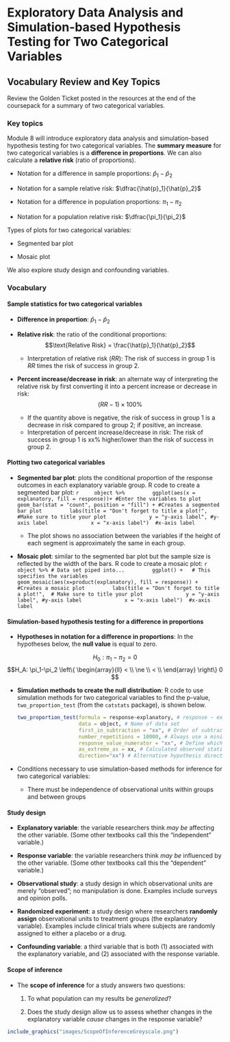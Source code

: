 # Exploratory Data Analysis and Simulation-based Hypothesis Testing for Two Categorical Variables

## Vocabulary Review and Key Topics

Review the Golden Ticket posted in the resources at the end of the coursepack for a summary of two categorical variables.

### Key topics

Module 8 will introduce exploratory data analysis and simulation-based hypothesis testing for two categorical variables. The **summary measure** for two categorical variables is a **difference in proportions**. We can also calculate a **relative risk** (ratio of proportions).

* Notation for a difference in sample proportions: $\hat{p}_1 - \hat{p}_2$

* Notation for a sample relative risk: $\dfrac{\hat{p}_1}{\hat{p}_2}$

* Notation for a difference in population proportions: $\pi_1 - \pi_2$

* Notation for a population relative risk: $\dfrac{\pi_1}{\pi_2}$

Types of plots for two categorical variables:

* Segmented bar plot

* Mosaic plot

We also explore study design and confounding variables.

### Vocabulary

#### Sample statistics for two categorical variables {-}

* **Difference in proportion**: $\hat{p}_1 - \hat{p}_2$
    
* **Relative risk**: the ratio of the conditional proportions:
$$\text{Relative Risk} = \frac{\hat{p}_1}{\hat{p}_2}$$
    
    * Interpretation of relative risk ($RR$):  The risk of success in group 1 is $RR$ times the risk of success in group 2.

* **Percent increase/decrease in risk**: an alternate way of interpreting the relative risk by first converting it into a percent increase or decrease in risk:
$$(RR-1) \times 100\%$$
    * If the quantity above is negative, the risk of success in group 1 is a decrease in risk compared to group 2; if positive, an increase.   
    * Interpretation of percent increase/decrease in risk: The risk of success in group 1 is xx\% higher/lower than the risk of success in group 2.

#### Plotting two categorical variables {-}

* **Segmented bar plot**: plots the conditional proportion of the response outcomes in each explanatory variable group. R code to create a segmented bar plot:
    ```r
    object %>%
        ggplot(aes(x = explanatory, fill = response))+ #Enter the variables to plot
        geom_bar(stat = "count", position = "fill") + #Creates a segmented bar plot
        labs(title = "Don't forget to title a plot!", #Make sure to title your plot
             y = "y-axis label", #y-axis label
             x = "x-axis label")  #x-axis label
    ```

    * The plot shows no association between the variables if the height of each segment is approximately the same in each group.
    
* **Mosaic plot**: similar to the segmented bar plot but the sample size is reflected by the width of the bars. R code to create a mosaic plot:
    ```r
    object %>% # Data set piped into...
        ggplot() +   # This specifies the variables
        geom_mosaic(aes(x=product(explanatory), fill = response)) +  #Creates a mosaic plot
        labs(title = "Don't forget to title a plot!",  # Make sure to title your plot
             y = "y-axis label", #y-axis label
             x = "x-axis label")  #x-axis label
    ```

   
#### Simulation-based hypothesis testing for a difference in proportions {-}

* **Hypotheses in notation for a difference in proportions**: In the hypotheses below, the **null value** is equal to zero.

$$H_0: \pi_1-\pi_2 = 0$$
$$H_A: \pi_1-\pi_2 \left\{
\begin{array}{ll}
< \\
\ne \\
< \\
\end{array}
\right\}
0 $$

* **Simulation methods to create the null distribution**: R code to use simulation methods for two categorical variables to find the p-value, `two_proportion_test` (from the `catstats` package), is shown below.  

    ```r
    two_proportion_test(formula = response~explanatory, # response ~ explanatory
                        data = object, # Name of data set
                        first_in_subtraction = "xx", # Order of subtraction: enter the name of Group 1
                        number_repetitions = 10000, # Always use a minimum of 1000 repetitions
                        response_value_numerator = "xx", # Define which outcome is a success
                        as_extreme_as = xx, # Calculated observed statistic (difference in sample proportions)
                        direction="xx") # Alternative hypothesis direction ("greater","less","two-sided")
    ```

* Conditions necessary to use simulation-based methods for inference for two categorical variables:

    * There must be independence of observational units within groups and between groups
    

#### Study design {-}

* **Explanatory variable**: the variable researchers think *may be* affecting the other variable. (Some other textbooks call this the "independent" variable.)
    
* **Response variable**: the variable researchers think *may be* influenced by the other variable. (Some other textbooks call this the "dependent" variable.)

* **Observational study**: a study design in which observational units are merely "observed"; no manipulation is done. Examples include surveys and opinion polls.

* **Randomized experiment**: a study design where researchers **randomly assign** observational units to treatment groups (the explanatory variable). Examples include clinical trials where subjects are randomly assigned to either a placebo or a drug.

* **Confounding variable**: a third variable that is both (1) associated with the explanatory variable, and (2) associated with the response variable.


#### Scope of inference

* The **scope of inference** for a study answers two questions:

    1. To what population can my results be _generalized_?
    
    2. Does the study design allow us to assess whether changes in the explanatory variable _cause_ changes in the response variable?

```r
include_graphics("images/ScopeOfInferenceGreyscale.png")
```

\newpage
